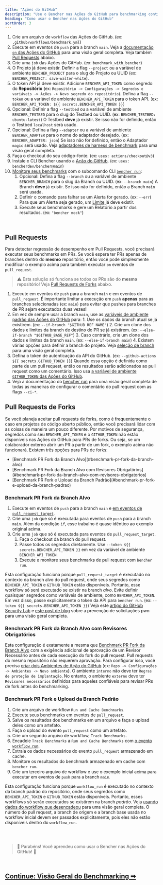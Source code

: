 ```yaml
---
title: "Ações do GitHub"
description: "Use o Bencher nas Ações do GitHub para benchmarking contínuo em pull requests"
heading: "Como usar o Bencher nas Ações do GitHub"
sortOrder: 3
---
```



<GitHubActions1 />

1. Crie um arquivo de `workflow` das Ações do GitHub. (ex: `.github/workflows/benchmark.yml`)
2. Execute em eventos de `push` para a branch `main`. Veja a [documentação `on` das Ações do GitHub](https://docs.github.com/pt/actions/using-workflows/workflow-syntax-for-github-actions#on) para uma visão geral completa. Veja também [Pull Requests](#pull-requests) abaixo.
3. Crie uma `job` das Ações do GitHub. (ex: `benchmark_with_bencher`)
4. O Projeto já deve existir. Definir a flag `--project` ou a variável de ambiente `BENCHER_PROJECT` para o slug do Projeto ou UUID (ex: `BENCHER_PROJECT: save-walter-white`).
5. O token API já deve existir. Adicione `BENCHER_API_TOKEN` como segredo do **Repositório** (ex: `Repositório -> Configurações -> Segredos e variáveis -> Ações -> Novo segredo do repositório`). Defina a flag `--token` ou a variável de ambiente `BENCHER_API_TOKEN` para o token API. (ex: `BENCHER_API_TOKEN: ${{ secrets.BENCHER_API_TOKEN }}`)
6. Opcional: Definir a flag `--testbed` ou a variável de ambiente `BENCHER_TESTBED` para o slug do Testbed ou UUID. (ex: `BENCHER_TESTBED: ubuntu-latest`) O Testbed **deve** já existir. Se isso não for definido, então o Testbed `localhost` será usado.
7. Opcional: Defina a flag `--adapter` ou a variável de ambiente `BENCHER_ADAPTER` para o nome do adaptador desejado. (ex: `BENCHER_ADAPTER: json`) Se isso não for definido, então o Adaptador `magic` será usado. Veja [adaptadores de harness de benchmark](/docs/pt/explanation/adapters) para uma visão geral completa.
8. Faça o checkout do seu código-fonte. (ex: `uses: actions/checkout@v3`)
9.  Instale o CLI Bencher usando a [Ação do GitHub](https://github.com/marketplace/actions/bencher-cli). (ex: `uses: bencherdev/bencher@main`)
10. [Monitore seus benchmarks](/docs/pt/how-to/track-benchmarks) com o subcomando CLI <code><a href="/docs/pt/explanation/bencher-run">bencher run</a></code>:
    1.  Opcional: Defina a flag `--branch` ou a variável de ambiente `BENCHER_BRANCH` para o slug da Branch ou UUID. (ex: `--branch main`) A Branch **deve** já existir. Se isso não for definido, então a Branch `main` será usada.
    2.  Definir o comando para falhar se um Alerta for gerado. (ex: `--err`) Para que um Alerta seja gerado, um [Limite](/docs/pt/explanation/thresholds) já deve existir.
    3.  Execute seus benchmarks e gere um Relatório a partir dos resultados. (ex: `"bencher mock"`)

<br/>

## Pull Requests

Para detectar regressão de desempenho em Pull Requests, você precisará executar seus benchmarks em PRs.
Se você espera ter PRs apenas de branches dentro do **mesmo** repositório, então você pode simplesmente modificar o exemplo acima para também executar `on` eventos de `pull_request`.

> ⚠️ Esta solução só funciona se todos os PRs são do **mesmo** repositório!
> Veja [Pull Requests de Forks](#pull-requests-de-forks) abaixo.

<GitHubActions2 />

1. Execute em eventos de `push` para a branch `main` e em eventos de `pull_request`. É importante limitar a execução em `push` **apenas** para as branches selecionadas (ex: `main`) para evitar que pushes para branches de PR sejam executados duas vezes!
2. Em vez de sempre usar a branch `main`, use as [variáveis de ambiente padrão das Ações do GitHub](https://docs.github.com/pt/actions/learn-github-actions/variables#default-environment-variables) para:
        1. Use os dados da branch atual se já existirem. (ex: `--if-branch "$GITHUB_REF_NAME"`)
        2. Crie um clone dos dados e limites da branch de destino do PR se já existirem. (ex: `--else-if-branch "$GITHUB_BASE_REF"`)
        3. Caso contrário, crie um clone dos dados e limites da branch `main`. (ex: `--else-if-branch main`)
        4. Existem várias opções para definir a branch do projeto. Veja [seleção de branch](/docs/pt/how-to/branch-selection) para uma visão geral completa.
3. Defina o token de autenticação da API do GitHub. (ex: `--github-actions ${{ secrets.GITHUB_TOKEN }}`) Quando essa opção é definida como parte de um pull request, então os resultados serão adicionados ao pull request como um comentário. Isso usa [a variável de ambiente `GITHUB_TOKEN` das Ações do GitHub](https://docs.github.com/pt/actions/security-guides/automatic-token-authentication).
4. Veja a documentação do [bencher run](/docs/pt/explanation/bencher-run) para uma visão geral completa de todas as maneiras de configurar o comentário do pull request com as flags `--ci-*`.

## Pull Requests de Forks

Se você planeja aceitar pull requests de forks, como é frequentemente o caso em projetos de código aberto público,
então você precisará lidar com as coisas de maneira um pouco diferente.
Por motivos de segurança, segredos como seu `BENCHER_API_TOKEN` e o `GITHUB_TOKEN` não estão disponíveis nas Ações do GitHub para PRs de forks.
Ou seja, se um colaborador externo abrir um PR a partir de um fork, o exemplo acima não funcionará.
Existem três opções para PRs de forks:

<ul>
  <li>[Benchmark PR Fork da Branch Alvo](#benchmark-pr-fork-da-branch-alvo)</li>
  <li>[Benchmark PR Fork da Branch Alvo com Revisores Obrigatórios](#benchmark-pr-fork-da-branch-alvo-com-revisores-obrigatorios)</li>
  <li>[Benchmark PR Fork e Upload da Branch Padrão](#benchmark-pr-fork-e-upload-da-branch-padrao)</li>
</ul>

### Benchmark PR Fork da Branch Alvo

<GitHubActions4 />

1. Execute em eventos de `push` para a branch `main` e [em eventos de `pull_request_target`](https://docs.github.com/pt/actions/using-workflows/events-that-trigger-workflows#pull_request_target).
2. Crie uma `job` que só é executada para eventos de `push` para a branch `main`. Além da condição `if`, esse trabalho é quase idêntico ao exemplo original acima.
3. Crie uma `job` que só é executada para eventos de `pull_request_target`.
   1. Faça o checkout da branch do pull request.
   2. Passe todos os segredos diretamente. Use `--token ${{ secrets.BENCHER_API_TOKEN }}` em vez da variável de ambiente `BENCHER_API_TOKEN`.
   3. Execute e monitore seus benchmarks de pull request com `bencher run`.

Esta configuração funciona porque `pull_request_target` é executado no contexto da branch alvo do pull request,
onde seus segredos como `BENCHER_API_TOKEN` e `GITHUB_TOKEN` estão disponíveis.
Portanto, esse workflow só será executado se existir na branch _alvo_.
Evite definir quaisquer segredos como variáveis de ambiente, como `BENCHER_API_TOKEN`.
Em vez disso, passe explicitamente o token da API para `bencher run`. (ex: `--token ${{ secrets.BENCHER_API_TOKEN }}`)
Veja este [artigo do GitHub Security Lab](https://securitylab.github.com/research/github-actions-preventing-pwn-requests/)
e [este post de blog](https://nathandavison.com/blog/github-actions-and-the-threat-of-malicious-pull-requests)
sobre a prevenção de solicitações pwn para uma visão geral completa.

### Benchmark PR Fork da Branch Alvo com Revisores Obrigatórios

<GitHubActions5 />

Esta configuração é exatamente a mesma que [Benchmark PR Fork da Branch Alvo](#benchmark-pr-fork-da-branch-alvo)
com a exigência adicional de aprovação de um Revisor Necessário antes de cada execução do fork do pull request.
Pull requests do mesmo repositório não requerem aprovação.
Para configurar isso, você precisa [criar dois Ambientes de Ação do GitHub](https://docs.github.com/pt/actions/deployment/targeting-different-environments/using-environments-for-deployment#using-an-environment)
(ex: `Repo -> Configurações -> Ambientes -> Novo ambiente`).
O ambiente `interno` não deve ter `Regras de proteção de implantação`.
No entanto, o ambiente `externo` deve ter `Revisores necessários` definidos para aqueles confiáveis para revisar PRs de fork antes do benchmarking.

### Benchmark PR Fork e Upload da Branch Padrão

<GitHubActions6 />

1. Crie um arquivo de workflow `Run and Cache Benchmarks`.
2. Execute seus benchmarks em eventos de `pull_request`.
3. Salve os resultados dos benchmarks em um arquivo e faça o upload deles como um artefato.
4. Faça o upload do evento `pull_request` como um artefato.
5. Crie um segundo arquivo de workflow, `Track Benchmarks`.
6. Encadeie `Track Benchmarks` a `Run and Cache Benchmarks` com [o evento `workflow_run`](https://docs.github.com/pt/actions/using-workflows/events-that-trigger-workflows#workflow_run).
7. Extraia os dados necessários do evento `pull_request` armazenado em cache.
8. Monitore os resultados do benchmark armazenado em cache com `bencher run`.
9. Crie um terceiro arquivo de workflow e use o exemplo inicial acima para executar em eventos de `push` para a branch `main`.

Esta configuração funciona porque `workflow_run` é executado no contexto da branch padrão do repositório,
onde seus segredos como `BENCHER_API_TOKEN` e `GITHUB_TOKEN` estão disponíveis.
Portanto, esses workflows só serão executados se existirem na branch _padrão_.
Veja [usando dados do workflow que desencadeou](https://docs.github.com/pt/actions/using-workflows/events-that-trigger-workflows#using-data-from-the-triggering-workflow) para uma visão geral completa.
O número do pull request, a branch de origem e a branch base usada no workflow inicial devem ser passados explicitamente, pois eles não estão disponíveis dentro do `workflow_run`.

<br/>
<br/>

> 🐰 Parabéns! Você aprendeu como usar o Bencher nas Ações do GitHub! 🎉

<br/>

<h2><a href="/docs/pt/explanation/benchmarking">Continue: Visão Geral do Benchmarking ➡</a></h2>
